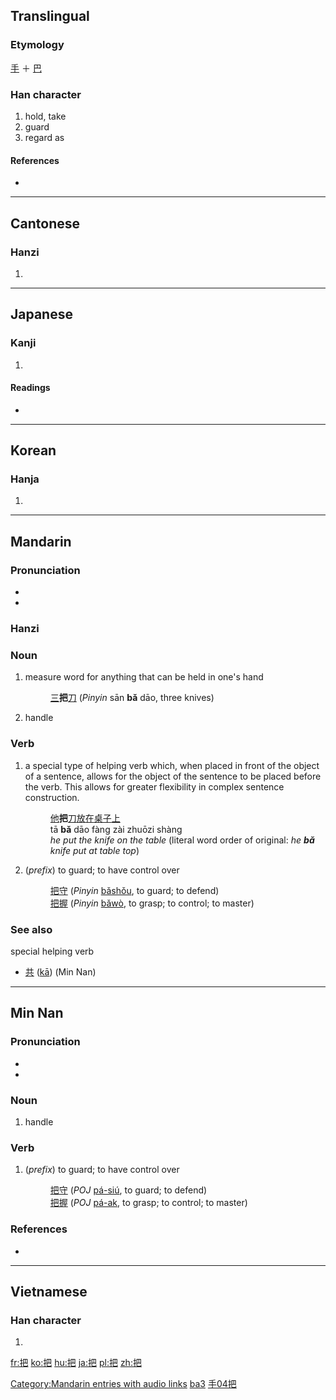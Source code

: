 ==Translingual==

===Etymology===
[[手]] ＋ [[巴]]

===Han character===
{{Han char|rn=64|rad=手|as=04|sn=7|four=5701<sub>7</sub>|canj=手日山 (QAU)}}

# hold, take
# guard
# regard as

====References====
* {{Han ref|kx=0420.210|dkj=11874|dj=0768.010|hdz=31845.040|uh=628A|ud=25226|bh=A7E2|bd=42978}}

----

==Cantonese==

===Hanzi===
{{yue-hanzi|jyut=|y=ba2}}

# {{defn|lang=yue|sort=手04}}

----

==Japanese==

===Kanji===
{{ja-kanji|grade=c|rs=手04}}

# {{defn|lang=ja|sort=手04}} <!-- line may be deleted if/when POS headers are added -->

====Readings====
* {{ja-readings|on=[[は]] (ha)|kun=[[つか]] (tsuka)}}

----

==Korean==

===Hanja===
{{ko-hanja|hangeul=파|eumhun=|rv=pa|mr=p'a|y=pha}}

# {{defn|lang=ko|sort=手04}}

----

==Mandarin==

===Pronunciation===
* {{audio|zh-bǎ.ogg|audio}}
* {{IPA|[ pa˨˩˦ ]|lang=cmn}}

===Hanzi===
{{cmn-hanzi|pin=[[bǎ]] ([[ba3]])|wg=pa<sup>3</sup>}}

===Noun===
{{cmn-noun|ts|pin=bǎ|pint=ba3|rs=手04}}

# measure word for anything that can be held in one's hand
#: [[三]]'''把'''[[刀]] (''Pinyin'' sān '''bǎ''' dāo, three knives)
# handle

===Verb===
{{cmn-noun|ts|pin=bǎ|pint=ba3|rs=手04}}

# {{Beginning Mandarin|lang=zh-tw|skey=手04}} a special type of helping verb which, when placed in front of the object of a sentence, allows for the object of the sentence to be placed before the verb.  This allows for greater flexibility in complex sentence construction.
#: [[他]]'''把'''[[刀]][[放]][[在]][[桌子]][[上]]
#: tā '''bǎ''' dāo fàng zài zhuōzi shàng
#: ''he put the knife on the table'' (literal word order of original: ''he '''bǎ''' knife put at table top'')
# (''prefix'') to guard; to have control over
#: [[把守]] (''Pinyin'' [[bǎshǒu]], to guard; to defend)
#: [[把握]] (''Pinyin'' [[bǎwò]], to grasp; to control; to master)

===See also===
;special helping verb
* [[共]] ([[kā]]) (Min Nan)

[[Category:Mandarin entries with audio links]]
[[Category:zh-cn:Beginning Mandarin|ba3]]
[[Category:zh-tw:Beginning Mandarin|手04把]]

----

==Min Nan==

===Pronunciation===
* {{IPA|[ pa˥˧ ]|lang=nan}}
* {{IPA|[ pe˥˧ ]|lang=nan}}

===Noun===
{{nan-noun|ts|poj=[[pé]] or [[pá]]|pojt=pe2|rs=手04}}

# handle

===Verb===
{{nan-verb|ts|poj=[[pé]] or [[pá]]|pojt=pe2|rs=手04}}

# (''prefix'') to guard; to have control over
#: [[把守]] (''POJ'' [[pá-siú]], to guard; to defend)
#: [[把握]] (''POJ'' [[pá-ak]], to grasp; to control; to master)

===References===
* {{cite web
| url = http://203.64.42.21/iug/ungian/SoannTeng/chil/taihoa.asp
| title = 把
| work = On-line Taiwanese/Mandarin Dictionary (台文／華文線頂辭典)
| language = Taiwanese/English
| accessdate = 2011-01-29}}

----

==Vietnamese==

===Han character===
{{vi-hantu|[[bả]], [[bã]], [[bạ]], [[bỡ]], [[bữa]], [[vả]], [[vã]], [[vỗ]], [[bá]], [[bẻ]], [[bửa]], [[lả]], [[sấp]], [[trả]]|rs=手04}}

# {{defn|lang=vi|sort=手04}}

[[fr:把]]
[[ko:把]]
[[hu:把]]
[[ja:把]]
[[pl:把]]
[[zh:把]]